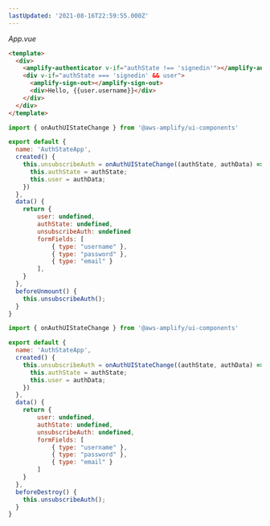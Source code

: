 ```yaml
---
lastUpdated: '2021-08-16T22:59:55.000Z'
---
```

_App.vue_
```html
<template>
  <div>
    <amplify-authenticator v-if="authState !== 'signedin'"></amplify-authenticator>
    <div v-if="authState === 'signedin' && user">
      <amplify-sign-out></amplify-sign-out>
      <div>Hello, {{user.username}}</div>
    </div>
  </div>
</template>
```

<BlockSwitcher>
<Block name="Vue 3">

```js
import { onAuthUIStateChange } from '@aws-amplify/ui-components'

export default {
  name: 'AuthStateApp',
  created() {
    this.unsubscribeAuth = onAuthUIStateChange((authState, authData) => {
      this.authState = authState;
      this.user = authData;
    })
  },
  data() {
    return {
        user: undefined,
        authState: undefined,
        unsubscribeAuth: undefined
        formFields: [
            { type: "username" },
            { type: "password" },
            { type: "email" }
        ],
    }
  },
  beforeUnmount() {
    this.unsubscribeAuth();
  }
}
```

</Block>
<Block name="Vue 2">

```js
import { onAuthUIStateChange } from '@aws-amplify/ui-components'

export default {
  name: 'AuthStateApp',
  created() {
    this.unsubscribeAuth = onAuthUIStateChange((authState, authData) => {
      this.authState = authState;
      this.user = authData;
    })
  },
  data() {
    return {
        user: undefined,
        authState: undefined,
        unsubscribeAuth: undefined,
        formFields: [
            { type: "username" },
            { type: "password" },
            { type: "email" }
        ]
    }
  },
  beforeDestroy() {
    this.unsubscribeAuth();
  }
}
```

</Block>
</BlockSwitcher>
